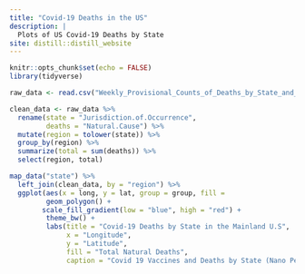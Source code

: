 ```yaml
---
title: "Covid-19 Deaths in the US"
description: |
  Plots of US Covid-19 Deaths by State
site: distill::distill_website
---
```


```r
knitr::opts_chunk$set(echo = FALSE)
library(tidyverse)
```
```r
raw_data <- read.csv("Weekly_Provisional_Counts_of_Deaths_by_State_and_Select_Causes__2020-2021.csv")
```
```r
clean_data <- raw_data %>%
  rename(state = "Jurisdiction.of.Occurrence",
         deaths = "Natural.Cause") %>%
  mutate(region = tolower(state)) %>%
  group_by(region) %>%
  summarize(total = sum(deaths)) %>%
  select(region, total)
```


```r
map_data("state") %>%
  left_join(clean_data, by = "region") %>%
  ggplot(aes(x = long, y = lat, group = group, fill =                   total)) +
         geom_polygon() +
        scale_fill_gradient(low = "blue", high = "red") +
         theme_bw() +
         labs(title = "Covid-19 Deaths by State in the Mainland U.S",
              x = "Longitude",
              y = "Latitude",
              fill = "Total Natural Deaths",
              caption = "Covid 19 Vaccines and Deaths by State (Nano Pepe)") 
```


